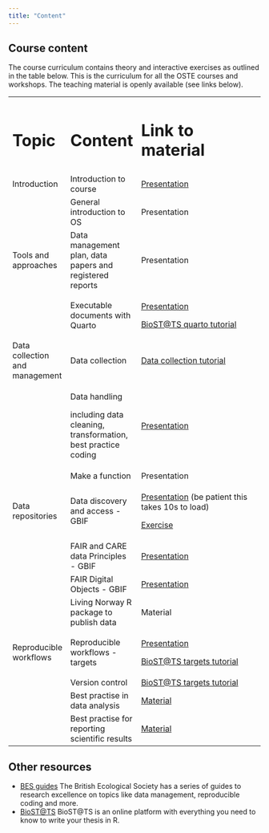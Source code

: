 ```yaml
---
title: "Content"
---
```


## Course content

The course curriculum contains theory and interactive exercises as outlined in the table below. This is the curriculum for all the OSTE courses and workshops. The teaching material is openly available (see links below).

+--------------------------------+---------------------------------------------------------------+-------------------------------------------------------------------------------------------------------------------------------------------------------------------------------------------------------+
| # Topic                        | # Content                                                     | # Link to material                                                                                                                                                                                    |
+--------------------------------+---------------------------------------------------------------+-------------------------------------------------------------------------------------------------------------------------------------------------------------------------------------------------------+
| Introduction                   | Introduction to course                                        | [Presentation](https://open-science-course.github.io/OS-training-material/course_intro.html#/title-slide)                                                                                             |
+--------------------------------+---------------------------------------------------------------+-------------------------------------------------------------------------------------------------------------------------------------------------------------------------------------------------------+
|                                | General introduction to OS                                    | Presentation                                                                                                                                                                                          |
+--------------------------------+---------------------------------------------------------------+-------------------------------------------------------------------------------------------------------------------------------------------------------------------------------------------------------+
| Tools and approaches           | Data management plan, data papers and registered reports      | Presentation                                                                                                                                                                                          |
+--------------------------------+---------------------------------------------------------------+-------------------------------------------------------------------------------------------------------------------------------------------------------------------------------------------------------+
|                                | Executable documents with Quarto                              | [Presentation](https://open-science-course.github.io/OS-training-material/reproducible_docs.html#/title-slide)                                                                                        |
|                                |                                                               |                                                                                                                                                                                                       |
|                                |                                                               | [BioST\@TS quarto tutorial](https://biostats-r.github.io/biostats/quarto/)                                                                                                                            |
+--------------------------------+---------------------------------------------------------------+-------------------------------------------------------------------------------------------------------------------------------------------------------------------------------------------------------+
| Data collection and management | Data collection                                               | [Data collection tutorial](https://biostats-r.github.io/biostats/datacollection/)                                                                                                                     |
+--------------------------------+---------------------------------------------------------------+-------------------------------------------------------------------------------------------------------------------------------------------------------------------------------------------------------+
|                                | Data handling                                                 | [Presentation](https://open-science-course.github.io/OS-training-material/OS_2024/dataHandling/dataHandling.html#/title-slide)                                                                        |
|                                |                                                               |                                                                                                                                                                                                       |
|                                | including data cleaning, transformation, best practice coding |                                                                                                                                                                                                       |
+--------------------------------+---------------------------------------------------------------+-------------------------------------------------------------------------------------------------------------------------------------------------------------------------------------------------------+
|                                | Make a function                                               | Presentation                                                                                                                                                                                          |
+--------------------------------+---------------------------------------------------------------+-------------------------------------------------------------------------------------------------------------------------------------------------------------------------------------------------------+
| Data repositories              | Data discovery and access - GBIF                              | [Presentation](https://htmlpreview.github.io/?https://github.com/ErikKusch/Homepage/blob/master/content/courses/gbif/GBIFWorkshop_LivingNorway_presentation.html) (be patient this takes 10s to load) |
|                                |                                                               |                                                                                                                                                                                                       |
|                                |                                                               | [Exercise](https://www.erikkusch.com/courses/gbif/)                                                                                                                                                   |
+--------------------------------+---------------------------------------------------------------+-------------------------------------------------------------------------------------------------------------------------------------------------------------------------------------------------------+
|                                | FAIR and CARE data Principles - GBIF                          | [Presentation](https://github.com/Open-Science-Course/OS-training-material/blob/main/OS_2023/gbif/2023-11-17--FAIR%20CARE%20GBIF%20derived%20datasets.pdf)                                            |
+--------------------------------+---------------------------------------------------------------+-------------------------------------------------------------------------------------------------------------------------------------------------------------------------------------------------------+
|                                | FAIR Digital Objects - GBIF                                   | [Presentation](https://github.com/Open-Science-Course/OS-training-material/blob/main/OS_2023/gbif/OpenSci-FDOs_CAndrew_17nov2023.pdf)                                                                 |
+--------------------------------+---------------------------------------------------------------+-------------------------------------------------------------------------------------------------------------------------------------------------------------------------------------------------------+
|                                | Living Norway R package to publish data                       | Material                                                                                                                                                                                              |
+--------------------------------+---------------------------------------------------------------+-------------------------------------------------------------------------------------------------------------------------------------------------------------------------------------------------------+
| Reproducible workflows         | Reproducible workflows - targets                              | [Presentation](https://github.com/Open-Science-Course/OS-training-material/blob/main/OS_2023/reproducibleWorkflows/targets.pdf)                                                                       |
|                                |                                                               |                                                                                                                                                                                                       |
|                                |                                                               | [BioST\@TS targets tutorial](https://biostats-r.github.io/biostats/targets/)                                                                                                                          |
+--------------------------------+---------------------------------------------------------------+-------------------------------------------------------------------------------------------------------------------------------------------------------------------------------------------------------+
|                                | Version control                                               | [BioST\@TS targets tutorial](https://biostats-r.github.io/biostats/github/)                                                                                                                           |
+--------------------------------+---------------------------------------------------------------+-------------------------------------------------------------------------------------------------------------------------------------------------------------------------------------------------------+
|                                | Best practise in data analysis                                | [Material](https://github.com/Open-Science-Course/OS-training-material/tree/main/OS_2023/bestPracticeAnalysis)                                                                                        |
+--------------------------------+---------------------------------------------------------------+-------------------------------------------------------------------------------------------------------------------------------------------------------------------------------------------------------+
|                                | Best practise for reporting scientific results                | [Material](https://github.com/Open-Science-Course/OS-training-material/tree/main/OS_2023/bestPracticeResults)                                                                                         |
+--------------------------------+---------------------------------------------------------------+-------------------------------------------------------------------------------------------------------------------------------------------------------------------------------------------------------+

## Other resources

-   [BES guides](https://www.britishecologicalsociety.org/publications/guides-to/) The British Ecological Society has a series of guides to research excellence on topics like data management, reproducible coding and more.
-   [BioST\@TS](https://biostats-r.github.io/biostats/) BioST\@TS is an online platform with everything you need to know to write your thesis in R.
